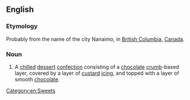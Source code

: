==English==

===Etymology===
Probably from the name of the city Nanaimo, in [[British Columbia]], [[Canada]].

===Noun===
{{wikipedia}}
{{en-noun}}

# {{context|chiefly|Canada|lang=en}} A [[chilled]] [[dessert]] [[confection]] consisting of a [[chocolate]] [[crumb]]-based layer, covered by a layer of [[custard]] [[icing]], and topped with a layer of smooth [[chocolate]].
[[Category:en:Sweets]]